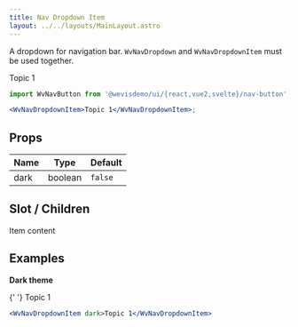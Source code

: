 ```yaml
---
title: Nav Dropdown Item
layout: ../../layouts/MainLayout.astro
---
```



A dropdown for navigation bar. `WvNavDropdown` and `WvNavDropdownItem` must be used together.

<WvNavDropdownItem>Topic 1</WvNavDropdownItem>

```jsx
import WvNavButton from '@wevisdemo/ui/{react,vue2,svelte}/nav-button';

<WvNavDropdownItem>Topic 1</WvNavDropdownItem>;
```

## Props

| Name | Type    | Default |
| ---- | ------- | ------- |
| dark | boolean | `false` |

## Slot / Children

Item content

## Examples

**Dark theme**

{' '}
<WvNavDropdownItem dark>Topic 1</WvNavDropdownItem>

```jsx
<WvNavDropdownItem dark>Topic 1</WvNavDropdownItem>
```
